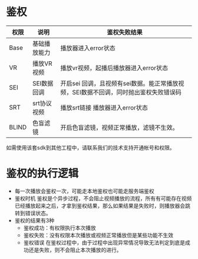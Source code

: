 # 鉴权

| 权限  | 说明         | 鉴权失败结果                                                 |
| ----- | ------------ | ------------------------------------------------------------ |
| Base  | 基础播放能力 | 播放器进入error状态                                          |
| VR    | 播放VR视频   | 播放vr视频，起播后播放器进入error状态                        |
| SEI   | SEI数据回调  | 开启sei 回调，且视频有sei数据。能正常播放视频，SEI数据不回调，同时抛出鉴权失败错误码 |
| SRT   | srt协议视频  | 播放srt链接 播放器进入error状态                              |
| BLIND | 色盲滤镜     | 开启色盲滤镜，视频正常播放，滤镜不生效。                     |

如需使用该套sdk到其他工程中，请联系我们的技术支持开通帐号和权限。

# 鉴权的执行逻辑
- 每一次播放会鉴权一次，可能走本地鉴权也可能走服务端鉴权
- 鉴权时机 鉴权是个异步过程，不会阻止视频播放的流程，所有有可能存在视频已经播放起来之后，才拿到鉴权结果，那么如果结果是失败时，则播放器会跳转到错误状态。
- 鉴权的结果有3种
  - 鉴权成功：有权限执行本次播放
  - 鉴权失败：没有权限本次播放或视频正常播放但是某些功能不生效
  - 鉴权错误 在鉴权过程中，由于过程中出现异常情况导致无法判定到底是成功还是失败，则不会阻止本次播放的进行。